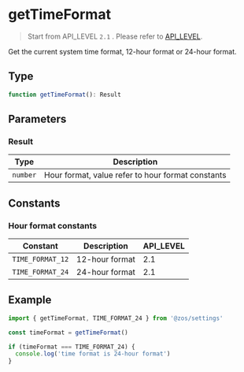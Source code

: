 # getTimeFormat

> Start from API_LEVEL `2.1` . Please refer to [API_LEVEL](../../../../guides/framework/device/compatibility.md).

Get the current system time format, 12-hour format or 24-hour format.

## Type

```ts
function getTimeFormat(): Result
```

## Parameters

### Result

| Type                | Description                                       |
| ------------------- | ------------------------------------------------- |
| <code>number</code> | Hour format, value refer to hour format constants |

## Constants

### Hour format constants

| Constant         | Description    | API_LEVEL |
| ---------------- | -------------- | --------- |
| `TIME_FORMAT_12` | 12-hour format | 2.1       |
| `TIME_FORMAT_24` | 24-hour format | 2.1       |

## Example

```js
import { getTimeFormat, TIME_FORMAT_24 } from '@zos/settings'

const timeFormat = getTimeFormat()

if (timeFormat === TIME_FORMAT_24) {
  console.log('time format is 24-hour format')
}
```
